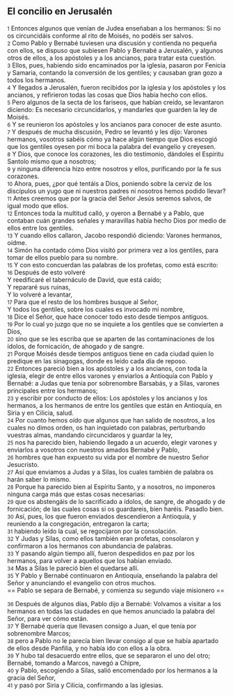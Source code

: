 == El concilio en Jerusalén ==

{{anchor|1}} <small>1</small> Entonces algunos que venían de Judea enseñaban a los hermanos: Si no os circuncidáis conforme al rito de Moisés, no podéis ser salvos.<br>
{{anchor|2}} <small>2</small> Como Pablo y Bernabé tuviesen una discusión y contienda no pequeña con ellos, se dispuso que subiesen Pablo y Bernabé a Jerusalén, y algunos otros de ellos, a los apóstoles y a los ancianos, para tratar esta cuestión.<br>
{{anchor|3}} <small>3</small> Ellos, pues, habiendo sido encaminados por la iglesia, pasaron por Fenicia y Samaria, contando la conversión de los gentiles; y causaban gran gozo a todos los hermanos.<br>
{{anchor|4}} <small>4</small> Y llegados a Jerusalén, fueron recibidos por la iglesia y los apóstoles y los ancianos, y refirieron todas las cosas que Dios había hecho con ellos.<br>
{{anchor|5}} <small>5</small> Pero algunos de la secta de los fariseos, que habían creído, se levantaron diciendo: Es necesario circuncidarlos, y mandarles que guarden la ley de Moisés.<br>
{{anchor|6}} <small>6</small> Y se reunieron los apóstoles y los ancianos para conocer de este asunto.<br>
{{anchor|7}} <small>7</small> Y después de mucha discusión, Pedro se levantó y les dijo: Varones hermanos, vosotros sabéis cómo ya hace algún tiempo que Dios escogió que los gentiles oyesen por mi boca la palabra del evangelio y creyesen.<br>
{{anchor|8}} <small>8</small> Y Dios, que conoce los corazones, les dio testimonio, dándoles el Espíritu Santolo mismo que a nosotros;<br>
{{anchor|9}} <small>9</small> y ninguna diferencia hizo entre nosotros y ellos, purificando por la fe sus corazones.<br>
{{anchor|10}} <small>10</small> Ahora, pues, ¿por qué tentáis a Dios, poniendo sobre la cerviz de los discípulos un yugo que ni nuestros padres ni nosotros hemos podido llevar?<br>
{{anchor|11}} <small>11</small> Antes creemos que por la gracia del Señor Jesús seremos salvos, de igual modo que ellos.<br>
{{anchor|12}} <small>12</small> Entonces toda la multitud calló, y oyeron a Bernabé y a Pablo, que contaban cuán grandes señales y maravillas había hecho Dios por medio de ellos entre los gentiles.<br>
{{anchor|13}} <small>13</small> Y cuando ellos callaron, Jacobo respondió diciendo: Varones hermanos, oídme.<br>
{{anchor|14}} <small>14</small> Simón ha contado cómo Dios visitó por primera vez a los gentiles, para tomar de ellos pueblo para su nombre.<br>
{{anchor|15}} <small>15</small> Y con esto concuerdan las palabras de los profetas, como está escrito:<br>
{{anchor|16}} <small>16</small> Después de esto volveré<br>
Y reedificaré el tabernáculo de David, que está caído;<br>
Y repararé sus ruinas,<br>
Y lo volveré a levantar,<br>
{{anchor|17}} <small>17</small> Para que el resto de los hombres busque al Señor,<br>
Y todos los gentiles, sobre los cuales es invocado mi nombre,<br>
{{anchor|18}} <small>18</small> Dice el Señor, que hace conocer todo esto desde tiempos antiguos.<br>
{{anchor|19}} <small>19</small> Por lo cual yo juzgo que no se inquiete a los gentiles que se convierten a Dios,<br>
{{anchor|20}} <small>20</small> sino que se les escriba que se aparten de las contaminaciones de los ídolos, de fornicación, de ahogado y de sangre.<br>
{{anchor|21}} <small>21</small> Porque Moisés desde tiempos antiguos tiene en cada ciudad quien lo predique en las sinagogas, donde es leído cada día de reposo.<br>
{{anchor|22}} <small>22</small> Entonces pareció bien a los apóstoles y a los ancianos, con toda la iglesia, elegir de entre ellos varones y enviarlos a Antioquía con Pablo y Bernabé: a Judas que tenía por sobrenombre Barsabás, y a Silas, varones principales entre los hermanos;<br>
{{anchor|23}} <small>23</small> y escribir por conducto de ellos: Los apóstoles y los ancianos y los hermanos, a los hermanos de entre los gentiles que están en Antioquía, en Siria y en Cilicia, salud.<br>
{{anchor|24}} <small>24</small> Por cuanto hemos oído que algunos que han salido de nosotros, a los cuales no dimos orden, os han inquietado con palabras, perturbando vuestras almas, mandando circuncidaros y guardar la ley,<br>
{{anchor|25}} <small>25</small> nos ha parecido bien, habiendo llegado a un acuerdo, elegir varones y enviarlos a vosotros con nuestros amados Bernabé y Pablo,<br>
{{anchor|26}} <small>26</small> hombres que han expuesto su vida por el nombre de nuestro Señor Jesucristo.<br>
{{anchor|27}} <small>27</small> Así que enviamos a Judas y a Silas, los cuales también de palabra os harán saber lo mismo.<br>
{{anchor|28}} <small>28</small> Porque ha parecido bien al Espíritu Santo, y a nosotros, no imponeros ninguna carga más que estas cosas necesarias:<br>
{{anchor|29}} <small>29</small> que os abstengáis de lo sacrificado a ídolos, de sangre, de ahogado y de fornicación; de las cuales cosas si os guardareis, bien haréis. Pasadlo bien.<br>
{{anchor|30}} <small>30</small> Así, pues, los que fueron enviados descendieron a Antioquía, y reuniendo a la congregación, entregaron la carta;<br>
{{anchor|31}} <small>31</small> habiendo leído la cual, se regocijaron por la consolación.<br>
{{anchor|32}} <small>32</small> Y Judas y Silas, como ellos también eran profetas, consolaron y confirmaron a los hermanos con abundancia de palabras.<br>
{{anchor|33}} <small>33</small> Y pasando algún tiempo allí, fueron despedidos en paz por los hermanos, para volver a aquellos que los habían enviado.<br>
{{anchor|34}} <small>34</small> Mas a Silas le pareció bien el quedarse allí.<br>
{{anchor|35}} <small>35</small> Y Pablo y Bernabé continuaron en Antioquía, enseñando la palabra del Señor y anunciando el evangelio con otros muchos.<br>
== Pablo se separa de Bernabé, y comienza su segundo viaje misionero ==

{{anchor|36}} <small>36</small> Después de algunos días, Pablo dijo a Bernabé: Volvamos a visitar a los hermanos en todas las ciudades en que hemos anunciado la palabra del Señor, para ver cómo están.<br>
{{anchor|37}} <small>37</small> Y Bernabé quería que llevasen consigo a Juan, el que tenía por sobrenombre Marcos;<br>
{{anchor|38}} <small>38</small> pero a Pablo no le parecía bien llevar consigo al que se había apartado de ellos desde Panfilia, y no había ido con ellos a la obra.<br>
{{anchor|39}} <small>39</small> Y hubo tal desacuerdo entre ellos, que se separaron el uno del otro; Bernabé, tomando a Marcos, navegó a Chipre,<br>
{{anchor|40}} <small>40</small> y Pablo, escogiendo a Silas, salió encomendado por los hermanos a la gracia del Señor,<br>
{{anchor|41}} <small>41</small> y pasó por Siria y Cilicia, confirmando a las iglesias.<br>
